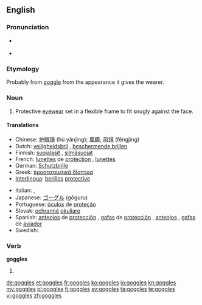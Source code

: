 ==English==

===Pronunciation===
* {{a|US}} {{IPA|/ˈɡɑ.ɡəlz/}}
* {{audio|en-us-goggles.ogg|Audio (US)}}

===Etymology===
Probably from [[goggle]] from the appearance it gives the wearer.

===Noun===
{{en-plural noun}}

# Protective [[eyewear]] set in a flexible frame to fit snugly against the face.

====Translations====
{{trans-top|protective eyewear}}
* Chinese: [[护眼镜]] (hù yǎnjìng); [[風鏡]], [[风镜]] (fēngjìng)
* Dutch: [[veiligheidsbril]] {{m}}, [[beschermende brillen]] {{m|p}}
* Finnish: [[suojalasit]] {{p}}, [[silmäsuojat]] {{p}}
* French: [[lunettes]] de [[protection]] {{f|p}}, [[lunettes]] {{f|p}}
* German: [[Schutzbrille]] {{f}}
* Greek: [[προστατευτικά δίοπτρα]] {{p}}
* [[Interlingua]]: [[berillos]] [[protective]]
{{trans-mid}}
* Italian: {{t-|it|occhiali di protezione|m|p}}, {{t-|it|occhiali protettivi|m|p}}
* Japanese: [[ゴーグル]] (gōguru)
* Portuguese: [[óculos]] de [[proteção]] {{m|p}}
* Slovak: [[ochranné]] [[okuliare]] {{m|p}}
* Spanish: [[anteojos]] de [[protección]] {{m|p}}, [[gafas]] de [[protección]] {{f|p}}, [[anteojos]] {{m|p}}, [[gafas]] de [[aviador]] {{m|p}}
* Swedish: {{t-|sv|skyddsglasögon|p}}
{{trans-bottom}}

===Verb===
'''goggles'''

# {{third-person singular of|goggle}}

[[de:goggles]]
[[et:goggles]]
[[fr:goggles]]
[[ko:goggles]]
[[io:goggles]]
[[kn:goggles]]
[[my:goggles]]
[[pl:goggles]]
[[fi:goggles]]
[[sv:goggles]]
[[ta:goggles]]
[[te:goggles]]
[[vi:goggles]]
[[zh:goggles]]